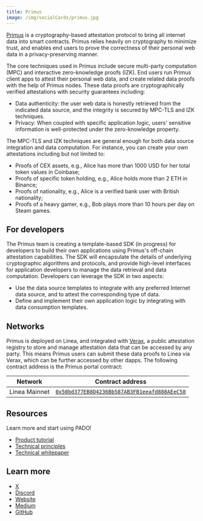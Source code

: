 ```yaml
---
title: Primus
image: /img/socialCards/primus.jpg
---
```


[Primus](https://primuslabs.xyz/) is a cryptography-based attestation protocol to bring all 
internet data into smart contracts. Primus relies heavily on cryptography to minimize trust, 
and enables end users to prove the correctness of their personal web data in a privacy-preserving 
manner.

The core techniques used in Primus include secure multi-party computation (MPC) and interactive 
zero-knowledge proofs (IZK). End users run Primus client apps to attest their personal web data, and 
create related data proofs with the help of Primus nodes. These data proofs are cryptographically 
verified attestations with security guarantees including:

- Data authenticity: the user web data is honestly retrieved from the indicated data source, and 
the integrity is secured by MPC-TLS and IZK techniques.
- Privacy: When coupled with specific application logic, users' sensitive information is 
well-protected under the zero-knowledge property.

The MPC-TLS and IZK techniques are general enough for both data source integration and data 
computation. For instance, you can create your own attestations including but not limited to:

- Proofs of CEX assets, e.g., Alice has more than 1000 USD for her total token values in Coinbase;
- Proofs of specific token holding, e.g., Alice holds more than 2 ETH in Binance;
- Proofs of nationality, e.g., Alice is a verified bank user with British nationality;
- Proofs of a heavy gamer, e.g., Bob plays more than 10 hours per day on Steam games.

## For developers

The Primus team is creating a template-based SDK (in progress) for developers to build their own 
applications using Primus's off-chain attestation capabilities. The SDK will encapsulate the details 
of underlying cryptographic algorithms and protocols, and provide high-level interfaces for 
application developers to manage the data retrieval and data computation. Developers can leverage 
the SDK in two aspects:

- Use the data source templates to integrate with any preferred Internet data source, and to attest
the corresponding type of data.
- Define and implement their own application logic by integrating with data consumption templates.

## Networks

Primus is deployed on Linea, and integrated with [Verax](https://github.com/Consensys/verax-documentation), 
a public attestation registry to store and manage attestation data that can be accessed by any 
party. This means Primus users can submit these data proofs to Linea via Verax, which can be further 
accessed by other dapps. The following contract address is the Primus portal contract:

| Network | Contract address |
| --- | --- |
| Linea Mainnet | [`0x50bd377EB8D4236Bb587AB3FB1eeafd888AEeC58`](https://lineascan.build/address/0x50bd377EB8D4236Bb587AB3FB1eeafd888AEeC58) |

## Resources

Learn more and start using PADO!

- [Product tutorial](https://docs.primuslabs.xyz/data-verification/pado-extension/mainfunctions)
- [Technical principles](https://docs.primuslabs.xyz/)
- [Technical whitepaper](https://eprint.iacr.org/2023/964.pdf)

## Learn more

- [X](https://x.com/primus_labs)
- [Discord](https://discord.com/invite/pdrNxRrApX)
- [Website](https://primuslabs.xyz/)
- [Medium](https://medium.com/@primuslabs)
- [GitHub](https://github.com/primus-labs)

